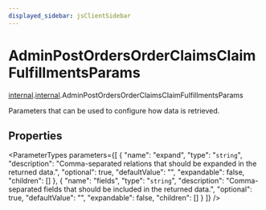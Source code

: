 ```yaml
---
displayed_sidebar: jsClientSidebar
---
```



# AdminPostOrdersOrderClaimsClaimFulfillmentsParams

[internal](../../modules/internal.mdx).[internal](../modules/internal.internal.mdx).AdminPostOrdersOrderClaimsClaimFulfillmentsParams

Parameters that can be used to configure how data is retrieved.

## Properties

<ParameterTypes parameters={[
  {
    "name": "expand",
    "type": "`string`",
    "description": "Comma-separated relations that should be expanded in the returned data.",
    "optional": true,
    "defaultValue": "",
    "expandable": false,
    "children": []
  },
  {
    "name": "fields",
    "type": "`string`",
    "description": "Comma-separated fields that should be included in the returned data.",
    "optional": true,
    "defaultValue": "",
    "expandable": false,
    "children": []
  }
]} />
